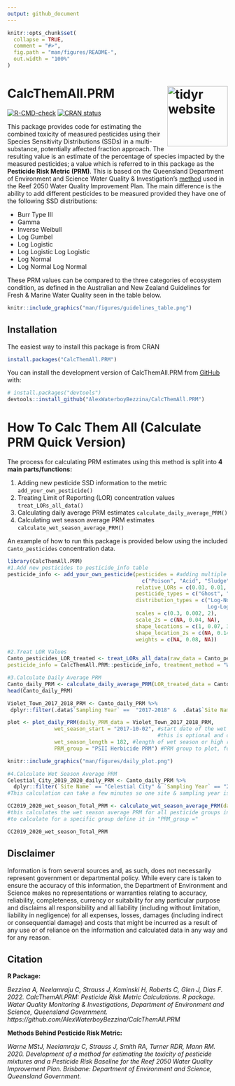 ```yaml
---
output: github_document
---
```


<!-- README.md is generated from README.Rmd. Please edit that file -->

```r
knitr::opts_chunk$set(
  collapse = TRUE,
  comment = "#>",
  fig.path = "man/figures/README-",
  out.width = "100%"
)
```

# CalcThemAll.PRM <img src="man/figures/hex.png" align="right" height="138" alt="tidyr website" /></a>

<!-- badges: start -->
[![R-CMD-check](https://github.com/AlexWaterboyBezzina/CalcThemAll.PRM/actions/workflows/R-CMD-check.yaml/badge.svg)](https://github.com/AlexWaterboyBezzina/CalcThemAll.PRM/actions/workflows/R-CMD-check.yaml)
[![CRAN status](https://www.r-pkg.org/badges/version/CalcThemAll.PRM)](https://CRAN.R-project.org/package=CalcThemAll.PRM)
<!-- badges: end -->

This package provides code for estimating the combined toxicity of measured pesticides using their Species Sensitivity Distributions (SSDs) in a multi-substance, potentially affected fraction approach. The resulting value is an estimate of the percentage of species impacted by the measured pesticides; a value which is referred to in this package as the **Pesticide Risk Metric (PRM)**. This is based on the Queensland Department of Environment and Science Water Quality & Investigation's [method](https://www.publications.qld.gov.au/dataset/method-development-pesticide-risk-metric-baseline-condition-of-waterways-to-gbr/resource/c65858f9-d7ba-4aef-aa4f-e148f950220f) used in the Reef 2050 Water Quality Improvement Plan. The main difference is the ability to add different pesticides to be measured provided they have one of the following SSD distributions:

* Burr Type III
* Gamma
* Inverse Weibull
* Log Gumbel
* Log Logistic
* Log Logistic Log Logistic
* Log Normal
* Log Normal Log Normal

These PRM values can be compared to the three categories of ecosystem condition, as defined in the Australian and New Zealand Guidelines for Fresh & Marine Water Quality seen in the table below.

```r
knitr::include_graphics("man/figures/guidelines_table.png")
```

## Installation

The easiest way to install this package is from CRAN

``` r
install.packages("CalcThemAll.PRM")
```

You can install the development version of CalcThemAll.PRM from [GitHub](https://github.com/) with:

``` r
# install.packages("devtools")
devtools::install_github("AlexWaterboyBezzina/CalcThemAll.PRM")
```
# How To Calc Them All (Calculate PRM Quick Version)

The process for calculating PRM estimates using this method is split into **4 main parts/functions:**

1. Adding new pesticide SSD information to the metric `add_your_own_pesticide()`
2. Treating Limit of Reporting (LOR) concentration values `treat_LORs_all_data()`
3. Calculating daily average PRM estimates `calculate_daily_average_PRM()`
4. Calculating wet season average PRM estimates `calculate_wet_season_average_PRM()`

An example of how to run this package is provided below using the included `Canto_pesticides` concentration data.

```r
library(CalcThemAll.PRM)
#1.Add new pesticides to pesticide_info table
pesticide_info <- add_your_own_pesticide(pesticides = #adding multiple new pesticides
                                           c("Poison", "Acid", "Sludge"),
                                         relative_LORs = c(0.03, 0.01, 0.5), 
                                         pesticide_types = c("Ghost", "Bug", "Poison"),
                                         distribution_types = c("Log-Normal", "Log-Logistic
                                                                Log-Logistic", "Burr Type III"),
                                         scales = c(0.3, 0.002, 2),
                                         scale_2s = c(NA, 0.04, NA), 
                                         shape_locations = c(1, 0.07, 3),
                                         shape_location_2s = c(NA, 0.14, 2.3),
                                         weights = c(NA, 0.08, NA))

#2.Treat LOR Values
Canto_pesticides_LOR_treated <- treat_LORs_all_data(raw_data = Canto_pesticides,
pesticide_info = CalcThemAll.PRM::pesticide_info, treatment_method = "WQI")

#3.Calculate Daily Average PRM
Canto_daily_PRM <- calculate_daily_average_PRM(LOR_treated_data = Canto_pesticides_LOR_treated)
head(Canto_daily_PRM)

Violet_Town_2017_2018_PRM <- Canto_daily_PRM %>%
 dplyr::filter(.data$`Sampling Year` ==  "2017-2018" &  .data$`Site Name` == "Violet Town")

plot <- plot_daily_PRM(daily_PRM_data = Violet_Town_2017_2018_PRM,
               wet_season_start = "2017-10-02", #start date of the wet season or high risk window
                                                #this is optional and can be removed with = NULL
               wet_season_length = 182, #length of wet season or high risk window
               PRM_group = "PSII Herbicide PRM") #PRM group to plot, for all PRM = "Total PRM
```

```r
knitr::include_graphics("man/figures/daily_plot.png")
```

```r
#4.Calculate Wet Season Average PRM
Celestial_City_2019_2020_daily_PRM <- Canto_daily_PRM %>% 
  dplyr::filter(`Site Name` == "Celestial City" & `Sampling Year` == "2019-2020")
#This calculation can take a few minutes so one site & sampling year is used in this example

CC2019_2020_wet_season_Total_PRM <- calculate_wet_season_average_PRM(daily_PRM_data = Celestial_City_2019_2020_daily_PRM, PRM_group = "Total PRM") 
#this calculates the wet season average PRM for all pesticide groups in one total value
#to calculate for a specific group define it in "PRM_group ="

CC2019_2020_wet_season_Total_PRM

```


## Disclaimer

Information is from several sources and, as such, does not necessarily represent government or departmental policy. While every care is taken to ensure the accuracy of this information, the Department of Environment and Science makes no representations or warranties relating to  accuracy, reliability, completeness, currency or suitability for any particular purpose and disclaims all responsibility and all liability (including without limitation, liability in negligence) for all expenses, losses, damages (including indirect or consequential damage) and costs that might be incurred as a result of any use or of reliance on the information and calculated data in any way and for any reason.

## Citation

**R Package:**

*Bezzina A, Neelamraju C, Strauss J, Kaminski H, Roberts C, Glen J, Dias F. 2022. CalcThemAll.PRM: Pesticide Risk Metric Calculations. R package. Water Quality Monitoring & Investigations, Department of Environment and Science, Queensland Government. https://github.com/AlexWaterboyBezzina/CalcThemAll.PRM*

**Methods Behind Pesticide Risk Metric:**

*Warne MStJ, Neelamraju C, Strauss J, Smith RA, Turner RDR, Mann RM. 2020. Development of a method for estimating the toxicity of pesticide mixtures and a Pesticide Risk Baseline for the Reef 2050 Water Quality Improvement Plan. Brisbane: Department of Environment and Science, Queensland Government.*
